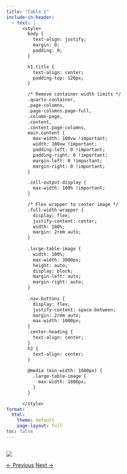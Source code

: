 ```yaml
---
title: "Table 2"
include-in-header: 
  - text: |
      <style>
        body {
          text-align: justify;
          margin: 0;
          padding: 0;
        }

        h1.title {
          text-align: center;
          padding-top: 120px;
        }

        /* Remove container width limits */
        .quarto-container,
        .page-columns,
        .page-columns.page-full,
        .column-page,
        .content,
        .content.page-columns,
        main.content {
          max-width: 100vw !important;
          width: 100vw !important;
          padding-left: 0 !important;
          padding-right: 0 !important;
          margin-left: 0 !important;
          margin-right: 0 !important;
        }

        .cell-output-display {
          max-width: 100% !important;
        }

        /* Flex wrapper to center image */
        .full-width-wrapper {
          display: flex;
          justify-content: center;
          width: 100%;
          margin: 2rem auto;
        }
        
        .large-table-image {
          width: 100%;
          max-width: 3000px;
          height: auto;
          display: block;
          margin-left: auto;
          margin-right: auto;
        }
        
        .nav-buttons {
          display: flex;
          justify-content: space-between;
          margin: 2rem auto;
          max-width: 1000px;
        }
        .center-heading {
          text-align: center;
        }
        h2 {
          text-align: center;
        }
        
        @media (min-width: 1600px) {
          .large-table-image {
            max-width: 1800px;
          }
        }

      </style>
format:
  html:
    theme: default
    page-layout: full
toc: false
---
```


##   {.center-heading}


<div class="full-width-wrapper">
  <img src="../../img/table_2.jpg" class="large-table-image" />
</div>


<div class="nav-buttons">
  <a href="../Table_1/" class="btn btn-primary">← Previous</a>
  <a href="../Table_3/" class="btn btn-primary">Next →</a>
</div>

